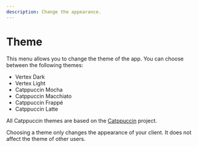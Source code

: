 ```yaml
---
description: Change the appearance.
---
```


# Theme

This menu allows you to change the theme of the app. You can choose between the following themes:

* Vertex Dark
* Vertex Light
* Catppuccin Mocha
* Catppuccin Macchiato
* Catppuccin Frappé
* Catppuccin Latte

All Catppuccin themes are based on the [Catppuccin](https://catppuccin.com/) project.

Choosing a theme only changes the appearance of your client. It does not affect the theme of other users.
